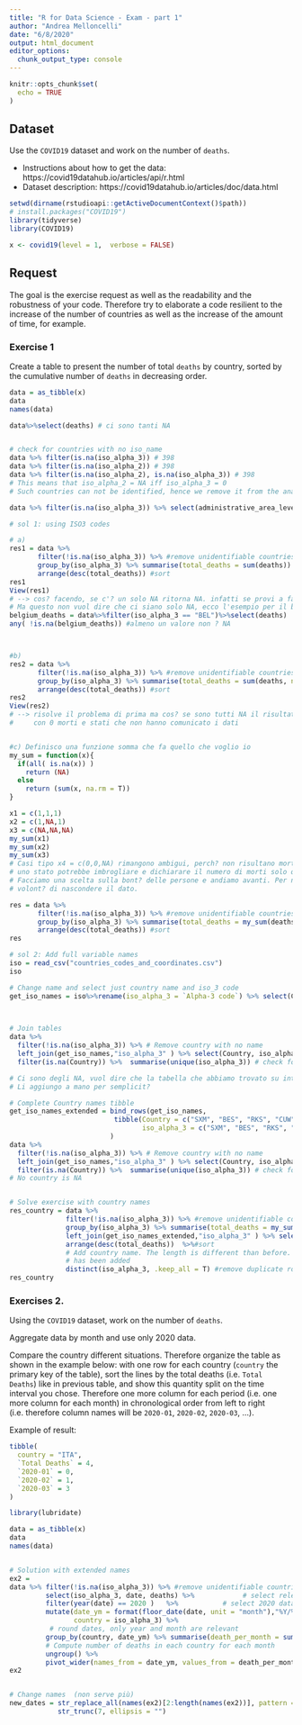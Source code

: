 ```yaml
---
title: "R for Data Science - Exam - part 1"
author: "Andrea Melloncelli"
date: "6/8/2020"
output: html_document
editor_options: 
  chunk_output_type: console
---
```


```r
knitr::opts_chunk$set(
  echo = TRUE 
)
```


## Dataset 

Use the `COVID19` dataset and work on the number of `deaths`.

- Instructions about how to get the data: https://covid19datahub.io/articles/api/r.html
- Dataset description: https://covid19datahub.io/articles/doc/data.html

```r
setwd(dirname(rstudioapi::getActiveDocumentContext()$path)) 
# install.packages("COVID19")
library(tidyverse)
library(COVID19)

x <- covid19(level = 1,  verbose = FALSE)
```


## Request

The goal is the exercise request as well as the readability and the robustness of your code. Therefore try to elaborate a code resilient to the increase of the number of countries as well as the increase of the amount of time, for example. 

### Exercise 1

Create a table to present the number of total `deaths` by country, sorted by the cumulative number of `deaths` in decreasing order.

```r
data = as_tibble(x)
data
names(data)

data%>%select(deaths) # ci sono tanti NA


# check for countries with no iso_name
data %>% filter(is.na(iso_alpha_3)) # 398
data %>% filter(is.na(iso_alpha_2)) # 398
data %>% filter(is.na(iso_alpha_2), is.na(iso_alpha_3)) # 398
# This means that iso_alpha_2 = NA iff iso_alpha_3 = 0
# Such countries can not be identified, hence we remove it from the analysis

data %>% filter(is.na(iso_alpha_3)) %>% select(administrative_area_level_1) %>% distinct()

# sol 1: using ISO3 codes

# a)
res1 = data %>% 
       filter(!is.na(iso_alpha_3)) %>% #remove unidentifiable countries
       group_by(iso_alpha_3) %>% summarise(total_deaths = sum(deaths)) %>%  #group and sum
       arrange(desc(total_deaths)) #sort
res1
View(res1)
# --> cos? facendo, se c'? un solo NA ritorna NA. infatti se provi a fare 1 + NA fa NA
# Ma questo non vuol dire che ci siano solo NA, ecco l'esempio per il belgio
belgium_deaths = data%>%filter(iso_alpha_3 == "BEL")%>%select(deaths)
any( !is.na(belgium_deaths)) #almeno un valore non ? NA



#b)
res2 = data %>% 
       filter(!is.na(iso_alpha_3)) %>% #remove unidentifiable countries
       group_by(iso_alpha_3) %>% summarise(total_deaths = sum(deaths, na.rm = T)) %>%  #group and sum
       arrange(desc(total_deaths)) #sort
res2
View(res2)
# --> risolve il problema di prima ma cos? se sono tutti NA il risultato ? 0. Brutto, non si distingue tra stati
#     con 0 morti e stati che non hanno comunicato i dati


#c) Definisco una funzione somma che fa quello che voglio io
my_sum = function(x){
  if(all( is.na(x)) )
    return (NA)
  else
    return (sum(x, na.rm = T))
}

x1 = c(1,1,1)
x2 = c(1,NA,1)
x3 = c(NA,NA,NA)
my_sum(x1)
my_sum(x2)
my_sum(x3)
# Casi tipo x4 = c(0,0,NA) rimangono ambigui, perch? non risultano morti ma non ? detto che non ce ne siano stati.
# uno stato potrebbe imbrogliare e dichiarare il numero di morti solo quando ? zero. 
# Facciamo una scelta sulla bont? delle persone e andiamo avanti. Per noi NA vuol dire che non c'era comunque
# volont? di nascondere il dato.

res = data %>% 
       filter(!is.na(iso_alpha_3)) %>% #remove unidentifiable countries
       group_by(iso_alpha_3) %>% summarise(total_deaths = my_sum(deaths)) %>%  #group and sum
       arrange(desc(total_deaths)) #sort
res

# sol 2: Add full variable names
iso = read_csv("countries_codes_and_coordinates.csv")
iso 

# Change name and select just country name and iso_3 code
get_iso_names = iso%>%rename(iso_alpha_3 = `Alpha-3 code`) %>% select(Country, iso_alpha_3) 
          


# Join tables
data %>% 
  filter(!is.na(iso_alpha_3)) %>% # Remove country with no name
  left_join(get_iso_names,"iso_alpha_3" ) %>% select(Country, iso_alpha_3) %>% #joint
  filter(is.na(Country)) %>%  summarise(unique(iso_alpha_3)) # check for NA

# Ci sono degli NA, vuol dire che la tabella che abbiamo trovato su internet non ? completa. 
# Li aggiungo a mano per semplicit?

# Complete Country names tibble
get_iso_names_extended = bind_rows(get_iso_names,
                          tibble(Country = c("SXM", "BES", "RKS", "CUW"), 
                                 iso_alpha_3 = c("SXM", "BES", "RKS", "CUW")) 
                         )
data %>% 
  filter(!is.na(iso_alpha_3)) %>% # Remove country with no name
  left_join(get_iso_names,"iso_alpha_3" ) %>% select(Country, iso_alpha_3)%>% #joint
  filter(is.na(Country)) %>%  summarise(unique(iso_alpha_3)) # check for NA
# No country is NA


# Solve exercise with country names
res_country = data %>% 
              filter(!is.na(iso_alpha_3)) %>% #remove unidentifiable countries
              group_by(iso_alpha_3) %>% summarise(total_deaths = my_sum(deaths)) %>% #group and sum
              left_join(get_iso_names_extended,"iso_alpha_3" ) %>% select(Country, iso_alpha_3 ,total_deaths) %>%
              arrange(desc(total_deaths))  %>%#sort            
              # Add country name. The length is different than before. There are no repeated values, some state
              # has been added
              distinct(iso_alpha_3, .keep_all = T) #remove duplicate rows
res_country

```

### Exercises 2.

Using the `COVID19` dataset, work on the number of `deaths`.

Aggregate data by month and use only 2020 data.

Compare the country different situations. Therefore organize the table as shown in the example below: with one row for each country (`country` the primary key of the table), sort the lines by the total deaths (i.e. `Total Deaths`) like in previous table, and show this quantity split on the time interval you chose. Therefore one more column for each period (i.e. one more column for each month) in chronological order from left to right (i.e. therefore column names will be `2020-01`, `2020-02`, `2020-03`, ...). 

Example of result:

```r
tibble(
  country = "ITA",
  `Total Deaths` = 4,
  `2020-01` = 0, 
  `2020-02` = 1, 
  `2020-03` = 3
)
```







```r
library(lubridate)

data = as_tibble(x)
data
names(data)


# Solution with extended names 
ex2 =
data %>% filter(!is.na(iso_alpha_3)) %>% #remove unidentifiable countries
         select(iso_alpha_3, date, deaths) %>%            # select relevant columns
         filter(year(date) == 2020 )   %>%           # select 2020 data only
         mutate(date_ym = format(floor_date(date, unit = "month"),"%Y/%m" ),
                country = iso_alpha_3) %>%    
          # round dates, only year and month are relevant
         group_by(country, date_ym) %>% summarise(death_per_month = sum(deaths)) %>% 
         # Compute number of deaths in each country for each month
         ungroup() %>%
         pivot_wider(names_from = date_ym, values_from = death_per_month) # put months as columns 
ex2


# Change names  (non serve più)
new_dates = str_replace_all(names(ex2)[2:length(names(ex2))], pattern = "-", replace = "/") %>%
            str_trunc(7, ellipsis = "")



```

